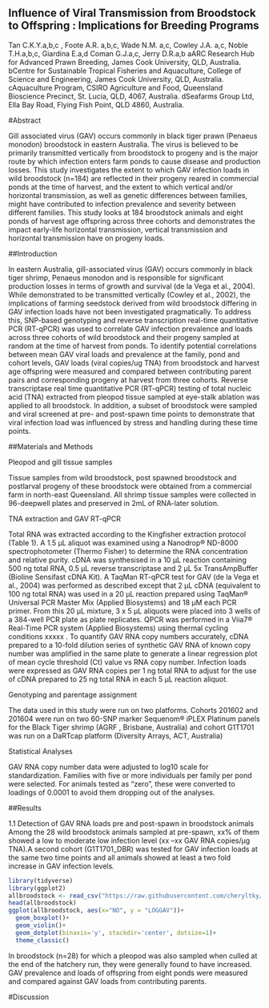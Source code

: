 ## Influence of Viral Transmission from Broodstock to Offspring : Implications for Breeding Programs

Tan C.K.Y.a,b,c , Foote A.R. a,b,c, Wade N.M. a,c, Cowley J.A. a,c, Noble T.H.a,b,c, Giardina E.a,d Coman G.J.a,c, Jerry D.R.a,b
aARC Research Hub for Advanced Prawn Breeding, James Cook University, QLD, Australia.
bCentre for Sustainable Tropical Fisheries and Aquaculture, College of Science and Engineering, James Cook University, QLD, Australia.
cAquaculture Program, CSIRO Agriculture and Food, Queensland Bioscience Precinct, St. Lucia, QLD, 4067, Australia.
dSeafarms Group Ltd, Ella Bay Road, Flying Fish Point, QLD 4860, Australia.

#Abstract

Gill associated virus (GAV) occurs commonly in black tiger prawn (Penaeus monodon) broodstock in eastern Australia. The virus is believed to be primarily transmitted vertically from broodstock to progeny and is the major route by which infection enters farm ponds to cause disease and production losses. This study investigates the extent to which GAV infection loads in wild broodstock (n=184) are reflected in their progeny reared in commercial ponds at the time of harvest, and the extent to which vertical and/or horizontal transmission, as well as genetic differences between families, might have contributed to infection prevalence and severity between different families. This study looks at 184 broodstock animals and eight ponds of harvest age offspring across three cohorts and demonstrates the impact early-life horizontal transmission, vertical transmission and horizontal transmission have on progeny loads.


##Introduction

In eastern Australia, gill-associated virus (GAV) occurs commonly in black tiger shrimp, Penaeus monodon and is responsible for significant production losses in terms of growth and survival (de la Vega et al., 2004). While demonstrated to be transmitted vertically (Cowley et al., 2002), the implications of farming seedstock derived from wild broodstock differing in GAV infection loads have not been investigated pragmatically. To address this, SNP-based genotyping and reverse transcription real-time quantitative PCR (RT-qPCR) was used to correlate GAV infection prevalence and loads across three cohorts of wild broodstock and their progeny sampled at random at the time of harvest from ponds. 
To identify potential correlations between mean GAV viral loads and prevalence at the family, pond and cohort levels, GAV loads (viral copies/ug TNA) from broodstock and harvest age offspring were measured and compared between contributing parent pairs and corresponding progeny at harvest from three cohorts. Reverse transcriptase real time quantitative PCR (RT-qPCR) testing of total nucleic acid (TNA) extracted from pleopod tissue sampled at eye-stalk ablation was applied to all broodstock. In addition, a subset of broodstock were sampled and viral screened at pre- and post-spawn time points to demonstrate that viral infection load was influenced by stress and handling during these time points.


##Materials and Methods

Pleopod and gill tissue samples

Tissue samples from wild broodstock, post spawned broodstock and postlarval progeny of these broodstock were obtained from a commercial farm in north-east Queensland. All shrimp tissue samples were collected in 96-deepwell plates and preserved in 2mL of RNA-later solution.

TNA extraction and GAV RT-qPCR

Total RNA was extracted according to the Kingfisher extraction protocol (Table 1). A 1.5 µL aliquot was examined using a Nanodrop® ND-8000 spectrophotometer (Thermo Fisher) to determine the RNA concentration and relative purity. cDNA was synthesised in a 10 μL reaction containing 500 ng total RNA, 0.5 μL reverse transcriptase and 2 μL 5x TransAmpBuffer (Bioline Sensifast cDNA Kit). A TaqMan RT-qPCR test for GAV (de la Vega et al., 2004) was performed as described except that 2 µL cDNA (equivalent to 100 ng total RNA) was used in a 20 µL reaction prepared using TaqMan® Universal PCR Master Mix (Applied Biosystems) and 18 µM each PCR primer. From this 20 µL mixture, 3 x 5 µL aliquots were placed into 3 wells of a 384-well PCR plate as plate replicates. QPCR was performed in a Viia7® Real-Time PCR system (Applied Biosystems) using thermal cycling conditions xxxxx . To quantify GAV RNA copy numbers accurately, cDNA prepared to a 10-fold dilution series of synthetic GAV RNA of known copy number was amplified in the same plate to generate a linear regression plot of mean cycle threshold (Ct) value vs RNA copy number. Infection loads were expressed as GAV RNA copies per 1 ng total RNA to adjust for the use of cDNA prepared to 25 ng total RNA in each 5 µL reaction aliquot.

Genotyping and parentage assignment

The data used in this study were run on two platforms. Cohorts 201602 and 201604 were run on two 60-SNP marker Sequenom® iPLEX Platinum panels for the Black Tiger shrimp (AGRF , Brisbane, Australia) and cohort G1T1701 was run on a DaRTcap platform (Diversity Arrays, ACT, Australia)

Statistical Analyses

GAV RNA copy number data were adjusted to log10 scale for standardization. Families with five or more individuals per family per pond were selected. For animals tested as “zero”, these were converted to loadings of 0.0001 to avoid them dropping out of the analyses. 


##Results

1.1 Detection of GAV RNA loads pre and post-spawn in broodstock animals
Among the 28 wild broodstock animals sampled at pre-spawn, xx% of them showed a low to moderate low infection level (xx –xx GAV RNA copies/µg TNA).A second cohort (G1T1701_DBR) was tested for GAV infection loads at the same two time points and all animals showed at least a two fold increase in GAV infection levels. 
```r
library(tidyverse)
library(ggplot2)
allbroodstock <- read_csv("https://raw.githubusercontent.com/cheryltky/ViralTransmission/master/Working%20Files/allcohorts_broodstock.csv")
head(allbroodstock)
ggplot(allbroodstock, aes(x="NO", y = "LOGGAV"))+
  geom_boxplot()+
  geom_violin()+
  geom_dotplot(binaxis='y', stackdir='center', dotsize=1)+
  theme_classic()
```


In broodstock (n=28) for which a pleopod was also sampled when culled at the end of the hatchery run, they were generally found to have increased.  GAV prevalence and loads of offspring from eight ponds were measured and compared against GAV loads from contributing parents.


#Discussion